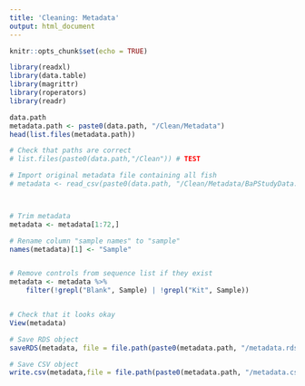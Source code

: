 ```yaml
---
title: 'Cleaning: Metadata'
output: html_document
---
```


```r
knitr::opts_chunk$set(echo = TRUE)

library(readxl)
library(data.table)
library(magrittr)
library(roperators)
library(readr)
```


```r
data.path
metadata.path <- paste0(data.path, "/Clean/Metadata")
head(list.files(metadata.path))
```


```r

# Check that paths are correct
# list.files(paste0(data.path,"/Clean")) # TEST

# Import original metadata file containing all fish
# metadata <- read_csv(paste0(data.path, "/Clean/Metadata/BaPStudyData.csv"))



# Trim metadata
metadata <- metadata[1:72,]

# Rename column "sample names" to "sample"
names(metadata)[1] <- "Sample"


# Remove controls from sequence list if they exist
metadata <- metadata %>% 
    filter(!grepl("Blank", Sample) | !grepl("Kit", Sample))


# Check that it looks okay
View(metadata)

```

```r

# Save RDS object
saveRDS(metadata, file = file.path(paste0(metadata.path, "/metadata.rds")))

# Save CSV object
write.csv(metadata,file = file.path(paste0(metadata.path, "/metadata.csv")), row.names = FALSE)
```

